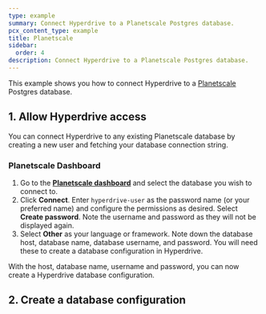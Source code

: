```yaml
---
type: example
summary: Connect Hyperdrive to a Planetscale Postgres database.
pcx_content_type: example
title: Planetscale
sidebar:
  order: 4
description: Connect Hyperdrive to a Planetscale Postgres database.
---
```



This example shows you how to connect Hyperdrive to a [Planetscale](https://Planetscale.tech/) Postgres database.

## 1. Allow Hyperdrive access

You can connect Hyperdrive to any existing Planetscale database by creating a new user and fetching your database connection string.

### Planetscale Dashboard

1. Go to the [**Planetscale dashboard**](https://app.planetscale.com/) and select the database you wish to connect to.
2. Click **Connect**. Enter `hyperdrive-user` as the password name (or your preferred name) and configure the permissions as desired. Select **Create password**. Note the username and password as they will not be displayed again.
3. Select **Other** as your language or framework. Note down the database host, database name, database username, and password. You will need these to create a database configuration in Hyperdrive.

With the host, database name, username and password, you can now create a Hyperdrive database configuration.

## 2. Create a database configuration

<Render file="create-hyperdrive-config-mysql" />
